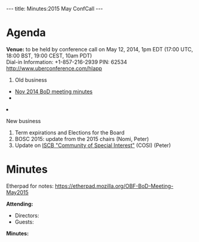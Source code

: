 ---
title: Minutes:2015 May ConfCall
---

= Agenda =

'''Venue:''' to be held by conference call on May 12, 2014, 1pm EDT (17:00 UTC, 18:00 BST, 19:00 CEST, 10am PDT) <br/>
Dial-in Information: +1-857-216-2939 PIN: 62534 http://www.uberconference.com/hlapp

<ol>
<li> Old business </li>
 <ul>
  <li> [[Minutes:2014_Nov_ConfCall| Nov 2014 BoD meeting minutes]]</li>
  <li> <!-- [https://github.com/OBF/obf-docs/blob/e05413fdcf9bc1b43e171b67651c81d3d5bdc7da/Financial-Reports/Financial%20report%202013.md 2013 Financial Report] --> </li>
 </ul>  
<li>New business</li>
<ol style="list-style-type:lower-roman">
  <li> Term expirations and Elections for the Board</li>
  <li> BOSC 2015: update from the 2015 chairs (Nomi, Peter)</li>
  <li> Update on [http://www.iscb.org/iscb-affiliates-cosis ISCB "Community of Special Interest"] (COSI)  (Peter) </li>
</ol>
</ol>

= Minutes =

Etherpad for notes: https://etherpad.mozilla.org/OBF-BoD-Meeting-May2015

'''Attending:'''
* Directors: 
* Guests: 

'''Minutes:'''